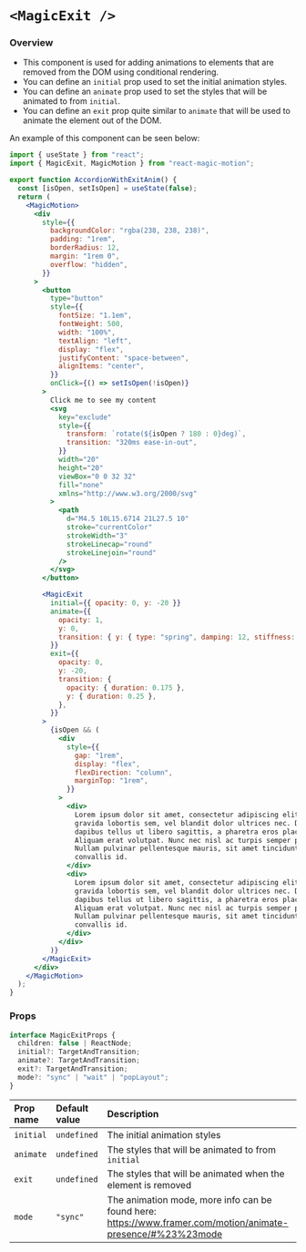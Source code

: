 
# `<MagicExit />`

### Overview

- This component is used for adding animations to elements that are removed from the DOM using conditional rendering.
- You can define an `initial` prop used to set the initial animation styles.
- You can define an `animate` prop used to set the styles that will be animated to from `initial`.
- You can define an `exit` prop quite similar to `animate` that will be used to animate the element out of the DOM.

An example of this component can be seen below:

<AccordionWithExitAnim />

```jsx copy filename="Accordion With Exit Animation" showLineNumbers {2, 7, 98, 96, 53, 54, 55, 56, 57, 58, 59, 60, 61, 62, 63, 64, 65, 66, 67, 68}
import { useState } from "react";
import { MagicExit, MagicMotion } from "react-magic-motion";

export function AccordionWithExitAnim() {
  const [isOpen, setIsOpen] = useState(false);
  return (
    <MagicMotion>
      <div
        style={{
          backgroundColor: "rgba(238, 238, 238)",
          padding: "1rem",
          borderRadius: 12,
          margin: "1rem 0",
          overflow: "hidden",
        }}
      >
        <button
          type="button"
          style={{
            fontSize: "1.1em",
            fontWeight: 500,
            width: "100%",
            textAlign: "left",
            display: "flex",
            justifyContent: "space-between",
            alignItems: "center",
          }}
          onClick={() => setIsOpen(!isOpen)}
        >
          Click me to see my content
          <svg
            key="exclude"
            style={{
              transform: `rotate(${isOpen ? 180 : 0}deg)`,
              transition: "320ms ease-in-out",
            }}
            width="20"
            height="20"
            viewBox="0 0 32 32"
            fill="none"
            xmlns="http://www.w3.org/2000/svg"
          >
            <path
              d="M4.5 10L15.6714 21L27.5 10"
              stroke="currentColor"
              strokeWidth="3"
              strokeLinecap="round"
              strokeLinejoin="round"
            />
          </svg>
        </button>

        <MagicExit
          initial={{ opacity: 0, y: -20 }}
          animate={{
            opacity: 1,
            y: 0,
            transition: { y: { type: "spring", damping: 12, stiffness: 120 } },
          }}
          exit={{
            opacity: 0,
            y: -20,
            transition: {
              opacity: { duration: 0.175 },
              y: { duration: 0.25 },
            },
          }}
        >
          {isOpen && (
            <div
              style={{
                gap: "1rem",
                display: "flex",
                flexDirection: "column",
                marginTop: "1rem",
              }}
            >
              <div>
                Lorem ipsum dolor sit amet, consectetur adipiscing elit. Sed
                gravida lobortis sem, vel blandit dolor ultrices nec. Donec
                dapibus tellus ut libero sagittis, a pharetra eros placerat.
                Aliquam erat volutpat. Nunc nec nisl ac turpis semper pharetra.
                Nullam pulvinar pellentesque mauris, sit amet tincidunt nisl
                convallis id.
              </div>
              <div>
                Lorem ipsum dolor sit amet, consectetur adipiscing elit. Sed
                gravida lobortis sem, vel blandit dolor ultrices nec. Donec
                dapibus tellus ut libero sagittis, a pharetra eros placerat.
                Aliquam erat volutpat. Nunc nec nisl ac turpis semper pharetra.
                Nullam pulvinar pellentesque mauris, sit amet tincidunt nisl
                convallis id.
              </div>
            </div>
          )}
        </MagicExit>
      </div>
    </MagicMotion>
  );
}
```

### Props

```ts
interface MagicExitProps {
  children: false | ReactNode;
  initial?: TargetAndTransition;
  animate?: TargetAndTransition;
  exit?: TargetAndTransition;
  mode?: "sync" | "wait" | "popLayout";
}
```

| Prop name | Default value | Description                                                                                                 |
| :-------- | :------------ | :---------------------------------------------------------------------------------------------------------- |
| `initial` | `undefined`   | The initial animation styles                                                                                |
| `animate` | `undefined`   | The styles that will be animated to from `initial`                                                          |
| `exit`    | `undefined`   | The styles that will be animated when the element is removed                                                |
| `mode`    | `"sync"`      | The animation mode, more info can be found here: https://www.framer.com/motion/animate-presence/#%23%23mode |

